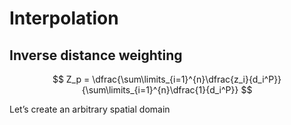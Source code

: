 # Interpolation

## Inverse distance weighting

$$
Z_p = \dfrac{\sum\limits_{i=1}^{n}\dfrac{z_i}{d_i^P}}{\sum\limits_{i=1}^{n}\dfrac{1}{d_i^P}}
$$


Let's create an arbitrary spatial domain